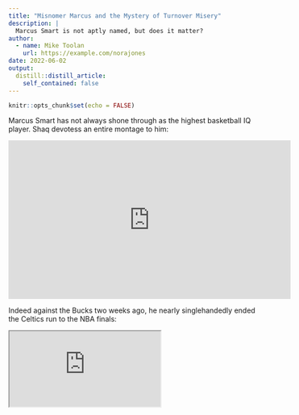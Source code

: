 ```yaml
---
title: "Misnomer Marcus and the Mystery of Turnover Misery"
description: |
  Marcus Smart is not aptly named, but does it matter?
author:
  - name: Mike Toolan
    url: https://example.com/norajones
date: 2022-06-02
output:
  distill::distill_article:
    self_contained: false
---
```



```r
knitr::opts_chunk$set(echo = FALSE)
```
Marcus Smart has not always shone through as the highest basketball IQ player. Shaq devotess an entire montage to him:

<iframe width = "560" height = "315" src = "https://www.youtube.com/watch?v=OLA51MMbROQ&ab_channel=ShaQtime" frameborder = "0" data-external="1" allowfullscreen></iframe>

Indeed against the Bucks two weeks ago, he nearly singlehandedly ended the Celtics run to the NBA finals:

<iframe src="https://www.youtube.com/watch?v=8zK6La4g8sU&ab_channel=MikeHonchoHisself" data-external = "1" allowfullscreen></iframe>


